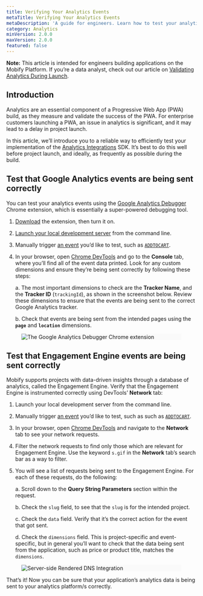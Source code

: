 ```yaml
---
title: Verifying Your Analytics Events
metaTitle: Verifying Your Analytics Events
metaDescription: 'A guide for engineers. Learn how to test your analytics implementation, to reduce the likelihood of errors.'
category: Analytics
minVersion: 2.0.0
maxVersion: 2.0.0
featured: false
---
```


<Callout type="info">

**Note:** This article is intended for engineers building applications on the Mobify Platform. If you’re a data analyst, check out our article on [Validating Analytics During Launch](/how-to-guides/categories/analytics/validating-analytics-data-during-launch).

</Callout>

## Introduction

Analytics are an essential component of a Progressive Web App (PWA) build, as they measure and validate the success of the PWA. For enterprise customers launching a PWA, an issue in analytics is significant, and it may lead to a delay in project launch.

In this article, we’ll introduce you to a reliable way to efficiently test your implementation of the [Analytics Integrations](/apis-and-sdks/progressive-web-sdk/analytics-integrations/overview) SDK. It’s best to do this well before project launch, and ideally, as frequently as possible during the build.

## Test that Google Analytics events are being sent correctly

You can test your analytics events using the [Google Analytics Debugger](https://chrome.google.com/webstore/detail/google-analytics-debugger/jnkmfdileelhofjcijamephohjechhna) Chrome extension, which is essentially a super-powered debugging tool.

1. [Download](https://chrome.google.com/webstore/detail/google-analytics-debugger/jnkmfdileelhofjcijamephohjechhna) the extension, then turn it on.

2. [Launch your local development server](/get-started#start-your-dev-server) from the command line.

3. Manually trigger [an event](/apis-and-sdks/progressive-web-sdk/analytics-integrations/types) you’d like to test, such as [`ADDTOCART`](/apis-and-sdks/progressive-web-sdk/analytics-integrations/types#module-colon-progressive-web-sdk-slash-dist-slash-analytics-integrations-slash-types-tilde-ADDTOCART).

4. In your browser, open [Chrome DevTools](https://developers.google.com/web/tools/chrome-devtools) and go to the **Console** tab, where you’ll find all of the event data printed. Look for any custom dimensions and ensure they’re being sent correctly by following these steps:

    a. The most important dimensions to check are the **Tracker Name**, and the **Tracker ID** (`trackingId`), as shown in the screenshot below. Review these dimensions to ensure that the events are being sent to the correct Google Analytics tracker.

    b. Check that events are being sent from the intended pages using the **`page`** and **`location`** dimensions.

<figure class="u-text-align-center" style="background-color: #fafafa;">

![The Google Analytics Debugger Chrome extension](images/chrome_extension.png)

</figure>

## Test that Engagement Engine events are being sent correctly

Mobify supports projects with data-driven insights through a database of analytics, called the Engagement Engine. Verify that the Engagement Engine is instrumented correctly using DevTools’ **Network** tab:

1. Launch your local development server from the command line.

2. Manually trigger [an event](/apis-and-sdks/progressive-web-sdk/analytics-integrations/types) you’d like to test, such as such as [`ADDTOCART`](/apis-and-sdks/progressive-web-sdk/analytics-integrations/types#module-colon-progressive-web-sdk-slash-dist-slash-analytics-integrations-slash-types-tilde-ADDTOCART).

3. In your browser, open [Chrome DevTools](https://developers.google.com/web/tools/chrome-devtools) and navigate to the **Network** tab to see your network requests.

4. Filter the network requests to find only those which are relevant for Engagement Engine. Use the keyword `s.gif` in the **Network** tab’s search bar as a way to filter.

5. You will see a list of requests being sent to the Engagement Engine. For each of these requests, do the following:

    a. Scroll down to the **Query String Parameters** section within the request.

    b. Check the `slug` field, to see that the `slug` is for the intended project.

    c. Check the `data` field. Verify that it’s the correct action for the event that got sent.

    d. Check the `dimensions` field. This is project-specific and event-specific, but in general you’ll want to check that the data being sent from the application, such as price or product title, matches the `dimensions`.

<figure class="u-text-align-center" style="background-color: #fafafa;">

![Server-side Rendered DNS Integration](images/ee-event-network-tab.png)

</figure>

That’s it! Now you can be sure that your application’s analytics data is being sent to your analytics platform/s correctly.
